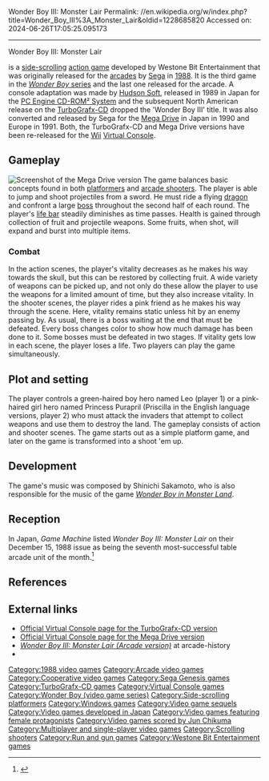 Wonder Boy III: Monster Lair
Permalink: //en.wikipedia.org/w/index.php?title=Wonder_Boy_III%3A_Monster_Lair&oldid=1228685820
Accessed on: 2024-06-26T17:05:25.095173



------
Wonder Boy III: Monster Lair
{{distinguish|Wonder Boy III: The Dragon's Trap}}
{{short description|1988 arcade video game}}

{{Infobox video game
| title = Wonder Boy III: Monster Lair
| image = Monster Lair flyer.png
| caption = Promotional brochure for the arcade version
| developer = [[Westone Bit Entertainment]]
| publisher = '''Arcade''' {{vgrelease|WW|[[Sega]]}} '''Ports''' {{vgrelease|WW|Sega|[[Japan|JP]]/[[North America|NA]]|[[Hudson Soft]]}}{{vgrelease|NA|[[NEC]]|PAL|[[Nintendo]]}}
| released = '''Arcade'''{{vgrelease|JP|November 1988<ref>{{cite web|url=http://www.arcade-history.com/?n=wonder-boy-iii-monster-lair&page=detail&id=3183|title=''Wonder Boy III: Monster Lair''|work=Arcade-History|accessdate=2013-02-26|archive-url=https://web.archive.org/web/20120728135447/http://www.arcade-history.com/?n=wonder-boy-iii-monster-lair&page=detail&id=3183|archive-date=2012-07-28|url-status=live}}</ref>}}{{vgrelease|WW|1988<ref>{{cite web|url=https://flyers.arcade-museum.com/flyers_video/sega/16209801.jpg|title=''Monster Lair arcade flyer''|accessdate=2019-09-04}}</ref>}}'''CD-ROM²/TurboGrafx-CD'''{{vgrelease|JP|August 31, 1989|NA|August 1, 1990}}'''Mega Drive'''{{vgrelease|JP|December 22, 1990|EU|1991}}'''Wii Virtual Console'''<br> {{vgrelease|NA|December 17, 2007|PAL|December 21, 2007}}{{vgrelease|JP|April 15, 2008}}Mega Drive{{vgrelease|JP|January 6, 2009|EU|March 6, 2009}}{{vgrelease|NA|April 20, 2009<ref>{{cite news|title=It's Crystal Clear: Mario, Magic and Monsters – Oh My!|url=https://www.nintendo.com/whatsnew/detail/k2DkkXjZ8e-iK5NvROjrzW8lt9i5Ij2m|publisher=Nintendo of America|date=2009-04-20|accessdate=2009-04-21|archive-url=https://web.archive.org/web/20090421001915/http://www.nintendo.com/whatsnew/detail/k2DkkXjZ8e-iK5NvROjrzW8lt9i5Ij2m|archive-date=2009-04-21|url-status=live}}</ref>}}'''Microsoft Windows'''{{vgrelease|WW|January 26, 2011}}
| composer = Shinichi Sakamoto
| genre = [[Platform game|Platform]], 
[[Shoot 'em up#Scrolling shooters|Scrolling shooter]]
| modes = [[Single player]], [[Multiplayer video game|multiplayer]]
| arcade system = [[Sega System 16]]
| platforms = [[Arcade game|Arcade]], [[TurboGrafx-16#TurboGrafx-CD/CD-ROM²|CD-ROM²/TurboGrafx-CD]], [[Sega Genesis|Mega Drive]], [[Wii]] ([[Virtual Console]]), [[Microsoft Windows]] ([[Steam (service)|Steam]])
}}

{{nihongo|'''''Wonder Boy III: Monster Lair'''''|ワンダーボーイIII モンスターレア|Wandā Bōi Surī: Monsutā Reā|"Wonder Boy III Monster Lair"}} is a [[side-scrolling video game|side-scrolling]] [[action game]] developed by Westone Bit Entertainment that was originally released for the [[arcade game|arcades]] by [[Sega]] in [[1988 in video gaming|1988]]. It is the third game in the [[Wonder Boy (series)|''Wonder Boy'' series]] and the last one released for the arcade. A console adaptation was made by [[Hudson Soft]], released in 1989 in Japan for the [[TurboGrafx-16#TurboGrafx-CD/CD-ROM²|PC Engine CD-ROM² System]] and the subsequent North American release on the [[TurboGrafx-16#TurboGrafx-CD/CD-ROM²|TurboGrafx-CD]] dropped the 'Wonder Boy III' title. It was also converted and released by Sega for the [[Sega Genesis|Mega Drive]] in Japan in 1990 and Europe in 1991. Both, the TurboGrafx-CD and Mega Drive versions have been re-released for the [[Wii]] [[Virtual Console]].

==Gameplay==
[[Image:Wonder Boy III Monster Lair - level1.png|left|thumb|Screenshot of the Mega Drive version]]
The game balances basic concepts found in both [[Platform game|platformers]] and [[Shoot 'em up|arcade shooters]]. The player is able to jump and shoot projectiles from a sword. He must ride a flying [[dragon]] and confront a large [[Boss (video games)|boss]] throughout the second half of each round. The player's [[life bar]] steadily diminishes as time passes. Health is gained through collection of fruit and projectile weapons. Some fruits, when shot, will expand and burst into multiple items.

===Combat===
In the action scenes, the player's vitality decreases as he makes his way towards the skull, but this can be restored by collecting fruit. A wide variety of weapons can be picked up, and not only do these allow the player to use the weapons for a limited amount of time, but they also increase vitality. In the shooter scenes, the player rides a pink friend as he makes his way through the scene. Here, vitality remains static unless hit by an enemy passing by. As usual, there is a boss waiting at the end that must be defeated. Every boss changes color to show how much damage has been done to it. Some bosses must be defeated in two stages. If vitality gets low in each scene, the player loses a life. Two players can play the game simultaneously.

==Plot and setting==
The player controls a green-haired boy hero named Leo (player 1) or a pink-haired girl hero named Princess Purapril (Priscilla in the English language versions, player 2) who must attack the invaders that attempt to collect weapons and use them to destroy the land. The gameplay consists of action and shooter scenes. The game starts out as a simple platform game, and later on the game is transformed into a shoot 'em up.

==Development==
The game's music was composed by Shinichi Sakamoto, who is also responsible for the music of the game ''[[Wonder Boy in Monster Land]]''.

== Reception ==
In Japan, ''Game Machine'' listed ''Wonder Boy III: Monster Lair'' on their December 15, 1988 issue as being the seventh most-successful table arcade unit of the month.<ref>{{cite magazine|title=Game Machine's Best Hit Games 25 - テーブル型TVゲーム機 (Table Videos)|magazine=[[:ja:ゲームマシン|Game Machine]]|issue=346|publisher=[[:ja:アミューズメント通信社|Amusement Press, Inc.]]|date=15 December 1988|page=25|lang=ja}}</ref>

==References==
{{reflist}}

==External links==
*[http://vc-pce.com/usa/e/title/monsterlair.html Official Virtual Console page for the TurboGrafx-CD version]
*[http://vc.sega.jp/vc_lair/ Official Virtual Console page for the Mega Drive version] {{in lang|ja}}
*''[http://www.arcade-history.com/index.php?page=detail&id=3183 Wonder Boy III: Monster Lair (Arcade version)]'' at arcade-history
*{{moby game|id=/wonder-boy-iii-monster-lair}}

{{Wonder Boy series}}

[[Category:1988 video games]]
[[Category:Arcade video games]]
[[Category:Cooperative video games]]
[[Category:Sega Genesis games]]
[[Category:TurboGrafx-CD games]]
[[Category:Virtual Console games]]
[[Category:Wonder Boy (video game series)]]
[[Category:Side-scrolling platformers]]
[[Category:Windows games]]
[[Category:Video game sequels]]
[[Category:Video games developed in Japan]]
[[Category:Video games featuring female protagonists]]
[[Category:Video games scored by Jun Chikuma]]
[[Category:Multiplayer and single-player video games]]
[[Category:Scrolling shooters]]
[[Category:Run and gun games]]
[[Category:Westone Bit Entertainment games]]
